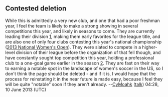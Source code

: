<article id="39630293" title=Talk:Houston Aces>
	<talkpage id="39630293" title="Talk:Houston Aces">
== Contested deletion ==

While this is admittedly a very new club, and one that had a poor freshman year, I feel the team is likely to make a strong showing in several competitions this year, and likely in seasons to come.  They are currently leading their division [http://www.wpsl.info/standings/], making them early favorites for the league title, and are also one of only four clubs contesting this year's national championship ([[2013 National Women's Open]]).  They were slated to compete in a higher-level division of their league before the organization of that fell though, and have constantly sought top competition this year, holding a professional club to a one-goal game earlier in the season [http://www.bigsoccer.com/community/threads/nwsl-pre-in-season-friendlies-season-1.1982649/page-4].  They are fast on their way to earning a notable spot in the landscape of women's soccer in the US, so I don't think the page should be deleted - and if it is, I would hope that the process for reinstating it in the near future is made easy, because I feel they will be quite &quot;notable&quot; soon if they aren't already.  --[[User:CyMoahk|CyMoahk]] ([[User talk:CyMoahk|talk]]) 04:28, 10 June 2013 (UTC)
	</talkpage>
</article>